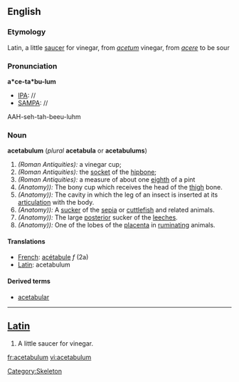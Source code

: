{{wikipedia}}
==English==
===Etymology===
Latin, a little [[saucer]] for vinegar, from ''[[acetum]]'' vinegar, from ''[[acere]]'' to be sour
===Pronunciation===
'''a*ce-ta*bu-lum'''
*[[IPA]]: //
*[[SAMPA]]: //
AAH-seh-tah-beeu-luhm
===Noun===
'''acetabulum''' (''plural'' '''acetabula''' or '''acetabulums''')

#''(Roman Antiquities):'' a vinegar cup; 
#''(Roman Antiquities):'' the [[socket]] of the [[hipbone]];
#''(Roman Antiquities):'' a measure of about one [[eighth]] of a pint
#''(Anatomy)):'' The bony cup which receives the head of the [[thigh]] bone. 
#''(Anatomy)):'' The cavity in which the leg of an insect is inserted at its [[articulation]] with the body. 
#''(Anatomy)):'' A [[sucker]] of the [[sepia]] or [[cuttlefish]] and related animals. 
#''(Anatomy)):'' The large [[posterior]] sucker of the [[leeches]]. 
#''(Anatomy)):'' One of the lobes of the [[placenta]] in [[ruminating]] animals.

====Translations====
*[[French]]: [[acétabule]] ''f'' (2a)
*[[Latin]]: acetabulum

====Derived terms====
*[[acetabular]]

----
==[[Latin]]==
#A little saucer for vinegar.

[[Category:Skeleton]]

[[fr:acetabulum]]
[[vi:acetabulum]]